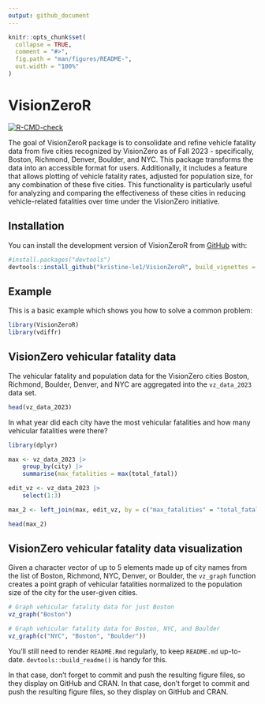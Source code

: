 ```yaml
---
output: github_document
---
```


<!-- README.md is generated from README.Rmd. Please edit that file -->

```r
knitr::opts_chunk$set(
  collapse = TRUE,
  comment = "#>",
  fig.path = "man/figures/README-",
  out.width = "100%"
)
```

# VisionZeroR

<!-- badges: start -->
[![R-CMD-check](https://github.com/kristine-le1/VisionZeroR/actions/workflows/R-CMD-check.yaml/badge.svg)](https://github.com/kristine-le1/VisionZeroR/actions/workflows/R-CMD-check.yaml)
<!-- badges: end -->

The goal of VisionZeroR package is to consolidate and refine vehicle fatality data from five cities recognized by VisionZero as of Fall 2023 - specifically, Boston, Richmond, Denver, Boulder, and NYC. This package transforms the data into an accessible format for users. Additionally, it includes a feature that allows plotting of vehicle fatality rates, adjusted for population size, for any combination of these five cities. This functionality is particularly useful for analyzing and comparing the effectiveness of these cities in reducing vehicle-related fatalities over time under the VisionZero initiative.

## Installation

You can install the development version of VisionZeroR from [GitHub](https://github.com/) with:

```r
#install.packages("devtools")
devtools::install_github("kristine-le1/VisionZeroR", build_vignettes = TRUE, dependencies = TRUE)

```


## Example

This is a basic example which shows you how to solve a common problem:

```r
library(VisionZeroR)
library(vdiffr)
```

## VisionZero vehicular fatality data

The vehicular fatality and population data for the VisionZero cities Boston, Richmond, Boulder, Denver, and NYC are aggregated into the `vz_data_2023` data set. 

```r
head(vz_data_2023)
```

In what year did each city have the most vehicular fatalities and how many vehicular fatalities were there?

```r
library(dplyr)
```

```r

max <- vz_data_2023 |> 
    group_by(city) |> 
    summarise(max_fatalities = max(total_fatal))

edit_vz <- vz_data_2023 |> 
    select(1:3)

max_2 <- left_join(max, edit_vz, by = c("max_fatalities" = "total_fatal", "city" = "city"))

head(max_2)

```

## VisionZero vehicular fatality data visualization

Given a character vector of up to 5 elements made up of city names from the list of Boston, Richmond, NYC, Denver, or Boulder, the `vz_graph` function creates a point graph of vehicular fatalities normalized to the population size of the city for the user-given cities.

```r

# Graph vehicular fatality data for just Boston
vz_graph("Boston")

# Graph vehicular fatality data for Boston, NYC, and Boulder
vz_graph(c("NYC", "Boston", "Boulder"))

```


You'll still need to render `README.Rmd` regularly, to keep `README.md` up-to-date. `devtools::build_readme()` is handy for this.

In that case, don't forget to commit and push the resulting figure files, so they display on GitHub and CRAN.
In that case, don't forget to commit and push the resulting figure files, so they display on GitHub and CRAN.
